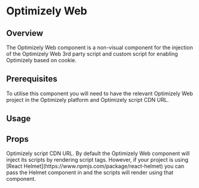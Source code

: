 

# Optimizely Web

## Overview

The Optimizely Web component is a non-visual component for the injection of the Optimizely Web 3rd party script and custom script for enabling Optimizely based on cookie.

## Prerequisites

To utilise this component you will need to have the relevant Optimizely Web project in the Optimizely platform and Optimizely script CDN URL.

## Usage

<CodeFromFile path="examples/optimizely-web.tsx" />

## Props

<LegacyBlock marginTop="sizing040">
  <Prop required name="optimizelyCdn" type="string" required>
    Optimizely script CDN URL.
  </Prop>
  <Prop name="reactHelmet" type="react-helmet Helmet Component">
    By default the Optimizely Web component will inject its scripts by rendering script
    tags. However, if your project is using [React
    Helmet](https://www.npmjs.com/package/react-helmet) you can pass the Helmet
    component in and the scripts will render using that component.
  </Prop>
</LegacyBlock>
